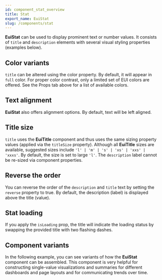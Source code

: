 ```yaml
---
id: component_stat_overview
title: Stat
export_name: EuiStat
slug: /components/stat
---
```


**EuiStat** can be used to display prominent text or number values.
It consists of `title` and `description` elements with several visual styling properties (examples below).

<!-- TODO: Add basic example -->

## Color variants

`title` can be altered using the color property. By default, it will appear in `full` color.
For proper color contrast, only a limited set of EUI colors are offered. See the Props tab above
for a list of available colors.

<!-- TODO: Add color variants example -->

## Text alignment

**EuiStat** also offers alignment options. By default, text will be left aligned.

<!-- TODO: Add text alignment example -->

## Title size

`title` uses the **EuiTitle** component and thus uses the same sizing property values
(applied via the `titleSize` property). Although all **EuiTitle** sizes are available, suggested sizes
include `'l' | 'm' | 's' | 'xs' | 'xxs' | 'xxxs'`. By default, the size is set to large `'l'`.
The `description` label cannot be re-sized via component properties.

<!-- TODO: Add title size example -->

## Reverse the order

You can reverse the order of the `description` and `title` text by setting the `reverse` property to true.
By default, the description (label) is displayed above the title (value).

<!-- TODO: Add reversed order example -->

## Stat loading

If you apply the `isLoading` prop, the title will indicate the loading status by swapping the provided title
with two flashing dashes.

<!-- TODO: Add loading example -->

## Component variants

In the following example, you can see variants of how the **EuiStat** component can be assembled.
This component is very helpful for constructing single-value visualizations and summaries for different dashboards
and page layouts and for communicating trends over time.

<!-- TODO: Add variants example -->
